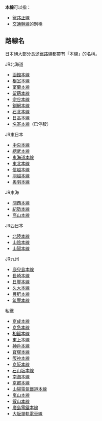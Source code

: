 '''本線'''可以指：
* 鐵路[[正線|正線]]
* [[幹線_(交通)|交通幹線]]的別稱
{{线路名消歧义}}

== 路線名 ==
日本絕大部分長途鐵路線都帶有「本線」的名稱。
; JR北海道
* [[函館本線|函館本線]]
* [[根室本線|根室本線]]
* [[室蘭本線|室蘭本線]]
* [[留萌本線|留萌本線]]
* [[宗谷本線|宗谷本線]]
* [[釧網本線|釧網本線]]
* [[石北本線|石北本線]]
* [[日高本線|日高本線]]
* [[名寄本線|名寄本線]]（已停駛）
; JR東日本
* [[中央本線|中央本線]]
* [[總武本線|總武本線]]
* [[東海道本線|東海道本線]]
* [[東北本線|東北本線]]
* [[信越本線|信越本線]]
* [[羽越本線|羽越本線]]
* [[奧羽本線|奧羽本線]]
; JR東海
* [[關西本線|關西本線]]
* [[紀勢本線|紀勢本線]]
* [[高山本線|高山本線]]
; JR西日本
* [[北陸本線|北陸本線]]
* [[山陰本線|山陰本線]]
* [[山陽本線|山陽本線]]
; JR九州
* [[鹿兒島本線|鹿兒島本線]]
* [[長崎本線|長崎本線]]
* [[日豐本線|日豐本線]]
* [[久大本線|久大本線]]
* [[豐肥本線|豐肥本線]]
* [[筑豐本線|筑豐本線]]
; 私鐵
* [[京成本線|京成本線]]
* [[京急本線|京急本線]]
* [[相鐵本線|相鐵本線]]
* [[東上本線|東上本線]]
* [[神戶本線|神戶本線]]
* [[寶塚本線|寶塚本線]]
* [[阪神本線|阪神本線]]
* [[京阪本線|京阪本線]]
* [[石山坂本線|石山坂本線]]
* [[南海本線|南海本線]]
* [[京都本線|京都本線]]
* [[山陽電氣鐵道本線|山陽電氣鐵道本線]]
* [[嵐山本線|嵐山本線]]
* [[叡山本線|叡山本線]]
* [[廣島電鐵本線|廣島電鐵本線]]
* [[大阪單軌電車線|大阪單軌電車線]]
{{disambig|cat=二字路線名消歧義}}